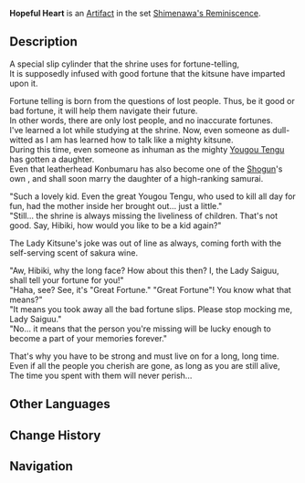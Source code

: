 {{Artifact Infobox
|image = Item Hopeful Heart.png
|set   = Shimenawa's Reminiscence
|piece = Goblet of Eonothem
}}
{{Description|A special fortune-telling cylindrical object. The mechanism at the bottom allows one to easily remove all unwanted wish sticks.}}
'''Hopeful Heart''' is an [[Artifact]] in the set [[Shimenawa's Reminiscence]].

==Description==
A special slip cylinder that the shrine uses for fortune-telling,<br />It is supposedly infused with good fortune that the kitsune have imparted upon it.

Fortune telling is born from the questions of lost people. Thus, be it good or bad fortune, it will help them navigate their future.<br />In other words, there are only lost people, and no inaccurate fortunes.<br />I've learned a lot while studying at the shrine. Now, even someone as dull-witted as I am has learned how to talk like a mighty kitsune.<br />During this time, even someone as inhuman as the mighty [[Yougou Tengu]] has gotten a daughter.<br />Even that leatherhead Konbumaru has also become one of the [[Ei|Shogun]]'s own {{w|Hatamoto}}, and shall soon marry the daughter of a high-ranking samurai.

"Such a lovely kid. Even the great Yougou Tengu, who used to kill all day for fun, had the mother inside her brought out... just a little."<br />"Still... the shrine is always missing the liveliness of children. That's not good. Say, Hibiki, how would you like to be a kid again?"

The Lady Kitsune's joke was out of line as always, coming forth with the self-serving scent of sakura wine.

"Aw, Hibiki, why the long face? How about this then? I, the Lady Saiguu, shall tell your fortune for you!"<br />"Haha, see? See, it's "Great Fortune." "Great Fortune"! You know what that means?"<br />"It means you took away all the bad fortune slips. Please stop mocking me, Lady Saiguu."<br />"No... it means that the person you're missing will be lucky enough to become a part of your memories forever."

That's why you have to be strong and must live on for a long, long time.<br />Even if all the people you cherish are gone, as long as you are still alive,<br />The time you spent with them will never perish...

==Other Languages==
{{Other Languages
|en      = Hopeful Heart
|zhs     = 祈望之心
|zhs_rm  = Qíwàng zhī Xīn
|zht     = 祈望之心
|zht_rm  = Qíwàng zhī Xīn
|zh_tl   = Heart of Prayerful Hope
|ja      = 祈望の心
|ja_rm   = Kibou no Kokoro
|ja_tl   = Heart of Prayerful Hope
|ko      = 기도하는 마음
|ko_rm   = Gidohaneun Maeum
|ko_tl   = Praying Heart
|es      = Corazón de la Esperanza
|es_tl   = Heart of Hope 
|fr      = Cœur plein d'espoir
|fr_tl   = Heart Full of Hope
|ru      = Полное надежд сердце
|ru_tl   = 
|th      = Hopeful Heart
|vi      = Trái Tim Cầu Nguyện
|vi_tl   = 
|de      = Herz voller Hoffnung
|de_tl   = Heart Full of Hope
|id      = Hopeful Heart
|pt      = Coração da Esperança
|pt_tl   = 
}}

==Change History==
{{Change History|2.0}}

==Navigation==
{{Artifact Set Navbox|Shimenawa's Reminiscence}}